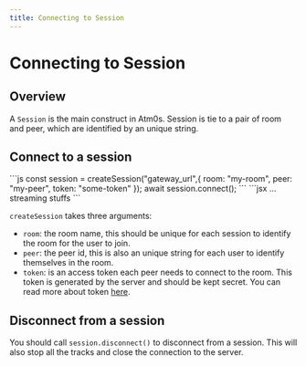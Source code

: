 ```yaml
---
title: Connecting to Session
---
```



# Connecting to Session

## Overview

A `Session` is the main construct in Atm0s. Session is tie to a pair of room and peer, which are identified by an unique string.

## Connect to a session

<Tabs>
  <TabItem value="js" label="Javascript" default>
    ```js
    const session = createSession("gateway_url",{
      room: "my-room",
      peer: "my-peer",
      token: "some-token"
    });
    await session.connect();
    ```
  </TabItem>
  <TabItem value="react" label="React">
    ```jsx
    <SessionProvider
      gateways={["gateway_url"]}
      room="my-room"
      peer="my-peer"
      token="some-token"
    >
      ... streaming stuffs
    </SessionProvider>
    ```
  </TabItem>
</Tabs>

`createSession` takes three arguments:

- `room`: the room name, this should be unique for each session to identify the room for the user to join.
- `peer`: the peer id, this is also an unique string for each user to identify themselves in the room.
- `token`: is an access token each peer needs to connect to the room. This token is generated by the server and should be kept secret. You can read more about token [here](../server/token).
## Disconnect from a session

You should call `session.disconnect()` to disconnect from a session. This will also stop all the tracks and close the connection to the server.

